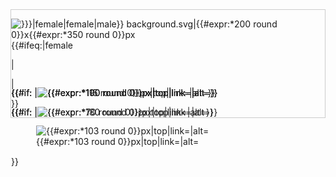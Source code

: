 <div style="width: {{#expr:{{{scale|1}}}*200 round 0}}px; height: {{#expr:{{{scale|1}}}*350 round 0}}px; margin: 0 auto; padding: 0; border:1px #ccc solid;">
<!-- background image 
--><div style="position: relative; left: {{#expr:{{{scale|1}}}*0 round 0}}px; top: {{#expr:{{{scale|1}}}*0 round 0}}px; width: {{#expr:{{{scale|1}}}*200 round 0}}px; height: {{#expr:{{{scale|1}}}*350 round 0}}px; padding: 0;"><!--
-->[[File:WikiProject Scouting uniform template {{#ifeq:{{{gender|}}}|female|female|male}} background.svg|{{#expr:{{{scale|1}}}*200 round 0}}x{{#expr:{{{scale|1}}}*350 round 0}}px]]
{{#ifeq:{{{gender|}}}|female

|<!-- Body (female) 
--><div style="position: absolute; left: {{#expr:{{{scale|1}}}*7 round 0}}px; top: {{#expr:{{{scale|1}}}*68 round 0}}px; width: {{#expr:({{{scale|1}}}*190 round 0) - 1}}px; height: {{#expr:({{{scale|1}}}*150 round 0) - 1}}px; background-color: #{{{color_body}}};">{{#if: {{{pattern_body|}}}|[[File:WikiProject Scouting uniform template female {{{pattern_body}}}.svg|{{#expr:{{{scale|1}}}*190 round 0}}px|top|link=|alt=]]}}</div>
<!-- Head (female) 
--><div style="position: absolute; left: {{#expr:{{{scale|1}}}*55 round 0}}px; top: {{#expr:{{{scale|1}}}*5 round 0}}px; width: {{#expr:{{{scale|1}}}*115 round 0}}px; height: {{#expr:{{{scale|1}}}*79 round 0}}px; background-color: #{{{color_head}}};">{{#if: {{{pattern_head|}}}|[[File:WikiProject Scouting uniform template female {{{pattern_head}}}.svg|{{#expr:{{{scale|1}}}*115 round 0}}px|top|link=|alt=]]}}</div>
<!-- Legs (female) 
--><div style="position: absolute; left: {{#expr:{{{scale|1}}}*42 round 0}}px; top: {{#expr:{{{scale|1}}}*162 round 0}}px; width: {{#expr:{{{scale|1}}}*100 round 0}}px; height: {{#expr:{{{scale|1}}}*155 round 0}}px; background-color: #{{{color_legs}}};">{{#if: {{{pattern_legs|}}}|[[File:WikiProject Scouting uniform template female {{{pattern_legs}}}.svg|{{#expr:{{{scale|1}}}*100 round 0}}px|top|link=|alt=]]}}</div>

|<!-- Body (male) 
--><div style="position: absolute; left: {{#expr:{{{scale|1}}}*4 round 0}}px; top: {{#expr:{{{scale|1}}}*28 round 0}}px; width: {{#expr:({{{scale|1}}}*180 round 0) - 1}}px; height: {{#expr:({{{scale|1}}}*200 round 0) - 1}}px; background-color: #{{{color_body}}};">{{#if: {{{pattern_body|}}}|[[File:WikiProject Scouting uniform template male {{{pattern_body}}}.svg|{{#expr:{{{scale|1}}}*180 round 0}}px|top|link=|alt=]]}}</div>
<!-- Head (male) 
--><div style="position: absolute; left: {{#expr:{{{scale|1}}}*80 round 0}}px; top: {{#expr:{{{scale|1}}}*3 round 0}}px; width: {{#expr:({{{scale|1}}}*70 round 0) - 1}}px; height: {{#expr:({{{scale|1}}}*76 round 0) - 2}}px; background-color: #{{{color_head}}};">{{#if: {{{pattern_head|}}}|[[File:WikiProject Scouting uniform template male {{{pattern_head}}}.svg|{{#expr:{{{scale|1}}}*70 round 0}}px|top|link=|alt=]]}}</div>
<!-- Legs (male) 
--><div style="position: absolute; left: {{#expr:{{{scale|1}}}*40 round 0}}px; top: {{#expr:({{{scale|1}}}*147 round 0)+1}}px; width: {{#expr:({{{scale|1}}}*103 round 0) - 1}}px; height: {{#expr:({{{scale|1}}}*155 round 0) - 1}}px; background-color: #{{{color_legs}}};">{{#if: {{{pattern_legs|}}}|<div style="position:relative; left:0px; top:-1px; width: {{#expr:({{{scale|1}}}*103 round 0) - 1}}px; height: {{#expr:{{{scale|1}}}*155 round 0}}px;">[[File:WikiProject Scouting uniform template male {{{pattern_legs}}}.svg|{{#expr:{{{scale|1}}}*103 round 0}}px|top|link=|alt=]]</div>}}</div>

}}
</div></div><noinclude>
{{documentation}}
</noinclude>